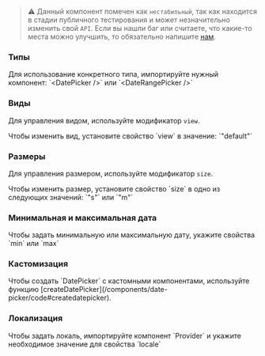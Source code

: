 
> ⚠️ Данный компонент помечен как `нестабильный`, так как находится в стадии публичного тестирования и может незначительно изменить свой `API`.
> Если вы нашли баг или считаете, что какие-то места можно улучшить, то обязательно напишите [нам](https://supportboard.yandex-team.ru/LEGOSUPPORT/add-question).

### Типы

<Example component={DatePickerTypes} source={typeDatePickerSource}>
  <Title>Types</Title>
  <Description>
    Для использование конкретного типа, импортируйте нужный компонент: `&lt;DatePicker /&gt;` или `&lt;DateRangePicker /&gt;`
  </Description>
</Example>

### Виды

Для управления видом, используйте модификатор `view`.

<Example component={DatePickerView} source={viewDatePickerSource}>
  <Title>View</Title>
  <Description>
    Чтобы изменить вид, установите свойство `view` в значение: `"default"`
  </Description>
</Example>

### Размеры

Для управления размером, используйте модификатор `size`.

<Example component={DatePickerSize} source={sizeDatePickerSource}>
  <Title>Size</Title>
  <Description>
    Чтобы изменить размер, установите свойство `size` в одно из следующих значений: `"s"` или `"m"`
  </Description>
</Example>

### Минимальная и максимальная дата

<Example component={DatePickerMinMax} source={minMaxDatePickerSource}>
  <Title>Min и Max</Title>
  <Description>
    Чтобы задать минимальную или максимальную дату, укажите свойства `min` или `max`
  </Description>
</Example>

### Кастомизация

<Example component={DatePickerCustomComponents} source={customComponentsDatePickerSource}>
  <Title>Custom Components</Title>
  <Description>
    Чтобы создать `DatePicker` с кастомными компонентами, используйте функцию [createDatePicker](/components/date-picker/code#createdatepicker).
  </Description>
</Example>

### Локализация

<Example component={DatePickerLocale} source={localeDatePickerSource}>
  <Title>Локализация</Title>
  <Description>
    Чтобы задать локаль, импортируйте компонент `Provider` и укажите необходимое значение для свойства `locale`
  </Description>
</Example>
